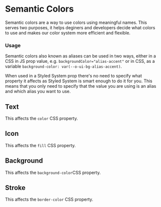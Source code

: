 
<Meta
    title="Materials/Colors/Semantic Colors"
    id="semantic-colors"
/>

# Semantic Colors

<Tagline>Semantic colors are a way to use colors using meaningful names. This serves two purposes, it helps deginers and developers decide what colors to use and makes our color system more efficient and flexible.</Tagline>

### Usage

Semantic colors also known as aliases can be used in two ways, either in a CSS in JS prop value, e.g. `backgroundColor="alias-accent"` or in CSS, as a variable `background-color: var(--o-ui-bg-alias-accent)`.

When used in a Styled System prop there's no need to specify what property it affects as Styled System is smart enough to do it for you. This means that you only need to specify that the value you are using is an alias and which alias you want to use.

## Text

This affects the `color` CSS property.

<ThemeProvider theme={ShareGateTheme} colorScheme="light">
    <SemanticColorTable
        colors={[
            { shade: "Primary", value: "alias-primary", variable: "--o-ui-text-alias-primary", usage: "Headings", itemRenderer: textRenderer },
            { shade: "Secondary", value: "alias-secondary", variable: "--o-ui-text-alias-secondary", usage: "Body", itemRenderer: textRenderer },
            { shade: "Tertiary", value: "alias-tertiary", variable: "--o-ui-text-alias-tertiary", usage: "Short texts, labels", itemRenderer: textRenderer },
            { shade: "Faint", value: "alias-faint", variable: "--o-ui-text-alias-faint", usage: "Placeholder, Table headers", itemRenderer: textRenderer },
            { shade: "Accent", value: "alias-accent", variable: "--o-ui-text-alias-accent", usage: "", itemRenderer: textRenderer },
            { shade: "Alert", value: "alias-alert", variable: "--o-ui-text-alias-alert", usage: "Alert the user of a problem.", itemRenderer: textRenderer },
            { shade: "Warning", value: "alias-warning", variable: "--o-ui-text-alias-warning", usage: "Warn the user about a possible problem.", itemRenderer: textRenderer },
            { shade: "Success", value: "alias-success", variable: "--o-ui-text-alias-success", usage: "Notify the user about a positive outcome.", itemRenderer: textRenderer },
            { shade: "Static White", value: "alias-static-white", variable: "--o-ui-text-alias-static-white", usage: "Texts that do not change colors depending on theming", itemRenderer: textRenderer }
        ]}
    />
</ThemeProvider>

## Icon

This affects the `fill` CSS property.

<ThemeProvider theme={ShareGateTheme} colorScheme="light">
    <SemanticColorTable
        colors={[
            { shade: "Primary", value: "alias-primary", variable: "--o-ui-icon-alias-primary", usage: "Headings", itemRenderer: iconRenderer },
            { shade: "Secondary", value: "alias-secondary", variable: "--o-ui-icon-alias-secondary", usage: "Body", itemRenderer: iconRenderer },
            { shade: "Tertiary", value: "alias-tertiary", variable: "--o-ui-icon-alias-tertiary", usage: "Short icons, labels", itemRenderer: iconRenderer },
            { shade: "Faint", value: "alias-faint", variable: "--o-ui-icon-alias-faint", usage: "Placeholder, Table headers", itemRenderer: iconRenderer },
            { shade: "Accent", value: "alias-accent", variable: "--o-ui-icon-alias-accent", usage: "", itemRenderer: iconRenderer },
            { shade: "Alert", value: "alias-alert", variable: "--o-ui-icon-alias-alert", usage: "Alert the user of a problem.", itemRenderer: iconRenderer },
            { shade: "Warning", value: "alias-warning", variable: "--o-ui-icon-alias-warning", usage: "Warn the user about a possible problem.", itemRenderer: iconRenderer },
            { shade: "Success", value: "alias-success", variable: "--o-ui-icon-alias-success", usage: "Notify the user about a positive outcome.", itemRenderer: iconRenderer },
            { shade: "Static White", value: "alias-static-white", variable: "--o-ui-icon-alias-static-white", usage: "Icons that do not change colors depending on theming", itemRenderer: iconRenderer }
        ]}
    />
</ThemeProvider>

## Background

This affects the `background-color`CSS property.

<ThemeProvider theme={ShareGateTheme} colorScheme="light">
    <SemanticColorTable
        colors={[
            { shade: "Default", value: "alias-default", variable: "--o-ui-bg-alias-default", usage: "Default Background", itemRenderer: backgroundRenderer },
            { shade: "Soft Break", value: "alias-soft-break", variable: "--o-ui-bg-soft-break", usage: "Side nav", itemRenderer: backgroundRenderer},
            { shade: "Mid Break", value: "alias-mid-break", variable: "--o-ui-bg-mid-break", usage: "Selected Tiles, Zebra tables, Neutral banners, app background ", itemRenderer: backgroundRenderer },
            { shade: "Hard Break", value: "alias-hard-break", variable: "--o-ui-bg-hard-break", usage: "Toggle (Off)", itemRenderer: backgroundRenderer },
            { shade: "Basic", value: "alias-basic", variable: "--o-ui-bg-alias-basic", usage: "Basic button", itemRenderer: backgroundRenderer },
            { shade: "Basic Transparent Hover", value: "alias-basic-transparent-hover", variable: "--o-ui-bg-alias-basic-transparent-hover", usage: "Basic button hover state", itemRenderer: backgroundRenderer },
            { shade: "Basic Transparent Active", value: "alias-basic-transparent-active", variable: "--o-ui-bg-alias-basic-transparent-active", usage: "Basic button active state", itemRenderer: backgroundRenderer },
            { shade: "Static White", value: "alias-static-white", variable: "--o-ui-bg-alias-static-white", usage: "Toggle", itemRenderer: backgroundRenderer },
            { shade: "Accent", value: "alias-accent", variable: "--o-ui-bg-alias-accent", usage: "Accent button/Tabs/Listbox highlight", itemRenderer: backgroundRenderer },
            { shade: "Accent Faint", value: "alias-accent-faint", variable: "--o-ui-bg-alias-accent-faint", usage: "Banner background", itemRenderer: backgroundRenderer },
            { shade: "Accent Light", value: "alias-accent-light", variable: "--o-ui-bg-alias-accent-light", usage: "Info message background", itemRenderer: backgroundRenderer },
            { shade: "Accent Transparent Hover", value: "alias-accent-transparent-hover", variable: "--o-ui-bg-alias-accent-transparent-hover", usage: "", itemRenderer: backgroundRenderer },
            { shade: "Accent Transparent Active", value: "alias-accent-transparent-active", variable: "--o-ui-bg-alias-accent-transparent-active", usage: "", itemRenderer: backgroundRenderer },
            { shade: "Alert", value: "alias-alert", variable: "--o-ui-bg-alias-alert", usage: "Alert the user of a problem.", itemRenderer: backgroundRenderer },
            { shade: "Alert Faint", value: "alias-alert-faint", variable: "--o-ui-bg-alias-alert-faint", usage: "Banner background", itemRenderer: backgroundRenderer },
            { shade: "Alert Light", value: "alias-alert-light", variable: "--o-ui-bg-alias-alert-light", usage: "Critical message background", itemRenderer: backgroundRenderer },
            { shade: "Alert Transparent Hover", value: "alias-alert-transparent-hover", variable: "--o-ui-bg-alias-alert-transparent-hover", usage: "", itemRenderer: backgroundRenderer },
            { shade: "Alert Transparent Active", value: "alias-alert-transparent-active", variable: "--o-ui-bg-alias-alert-transparent-active", usage: "", itemRenderer: backgroundRenderer },
            { shade: "Warning", value: "alias-warning", variable: "--o-ui-bg-alias-warning", usage: "Warn the user about a possible problem.", itemRenderer: backgroundRenderer },
            { shade: "Warning Faint", value: "alias-warning-faint", variable: "--o-ui-bg-alias-warning-faint", usage: "Banner background", itemRenderer: backgroundRenderer },
            { shade: "Warning Light", value: "alias-warning-light", variable: "--o-ui-bg-alias-warning-light", usage: "Warning message background", itemRenderer: backgroundRenderer },
            { shade: "Success", value: "alias-success", variable: "--o-ui-bg-alias-success", usage: "Notify the user about a positive outcome.", itemRenderer: backgroundRenderer },
            { shade: "Success Faint", value: "alias-success-faint", variable: "--o-ui-bg-alias-success-faint", usage: "Notify the user about a positive outcome.", itemRenderer: backgroundRenderer },
            { shade: "Success Light", value: "alias-success-light", variable: "--o-ui-bg-alias-success-light", usage: "Notify the user about a positive outcome.", itemRenderer: backgroundRenderer },
            { shade: "Transparent", value: "alias-transparent", variable: "--o-ui-bg-alias-transparent", usage: "Ghost/Cross button", itemRenderer: backgroundRenderer }
        ]}
    />
</ThemeProvider>

## Stroke

This affects the `border-color` CSS property.

<ThemeProvider theme={ShareGateTheme} colorScheme="light">
    <SemanticColorTable
        colors={[
            { shade: "Low Break", value: "alias-low-break", variable: "--o-ui-b-alias-low-break" , usage: "Dividers/Separating lines, Card/Tile/Tooltip/Popover outlines", itemRenderer: borderRenderer},
            { shade: "Mid Break", value: "alias-mid-break", variable: "--o-ui-b-alias-mid-break" , usage: "Input/Select/Radio/Checkbox default outlines", itemRenderer: borderRenderer},
            { shade: "High Break", value: "alias-high-break", variable: "--o-ui-b-alias-high-break" , usage: "Input/Select/Tile outline when in active state, Button Outline (Outlined)", itemRenderer: borderRenderer},
            { shade: "Accent", value: "alias-accent", variable: "--o-ui-b-alias-accent" , usage: "Button Outline (Outlined)", itemRenderer: borderRenderer},
            { shade: "Accent Hover", value: "alias-accent-hover", variable: "--o-ui-b-alias-accent-hover" , usage: "Button hover state", itemRenderer: borderRenderer},
            { shade: "Accent Active", value: "alias-accent-active", variable: "--o-ui-b-alias-accent-active" , usage: "Button active state", itemRenderer: borderRenderer},
            { shade: "Alert", value: "alias-alert", variable: "--o-ui-b-alias-alert" , usage: "Button Outline (Outlined)", itemRenderer: borderRenderer},
            { shade: "Alert Hover", value: "alias-alert-hover", variable: "--o-ui-b-alias-alert-hover" , usage: "Button hover state", itemRenderer: borderRenderer},
            { shade: "Alert Active", value: "alias-alert-active", variable: "--o-ui-b-alias-alert-active" , usage: "Button active state", itemRenderer: borderRenderer},
            { shade: "Warning", value: "alias-warning", variable: "--o-ui-b-alias-warning" , usage: "Button active state", itemRenderer: borderRenderer},
            { shade: "Warning Hover", value: "alias-warning-hover", variable: "--o-ui-b-alias-warning-hover" , usage: "Button hover state", itemRenderer: borderRenderer},
            { shade: "Warning Active", value: "alias-warning-active", variable: "--o-ui-b-alias-warning-active" , usage: "Button active state", itemRenderer: borderRenderer},
            { shade: "Success", value: "alias-success", variable: "--o-ui-b-alias-success" , usage: "Button Outline (Outlined)", itemRenderer: borderRenderer},
            { shade: "Success Hover", value: "alias-success-hover", variable: "--o-ui-b-alias-success-hover" , usage: "Button hover state", itemRenderer: borderRenderer},
            { shade: "Success Active", value: "alias-success-active", variable: "--o-ui-b-alias-success-active", usage: "Button active state", itemRenderer: borderRenderer }
        ]}
    />
</ThemeProvider>
